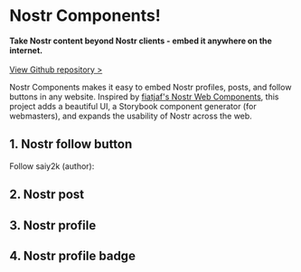 # Nostr Components!
**Take Nostr content beyond Nostr clients - embed it anywhere on the internet.**
\
\
<a href="https://github.com/saiy2k/nostr-components"> View Github repository &gt; </a>

Nostr Components makes it easy to embed Nostr profiles, posts, and follow buttons in any website. Inspired by <a href="https://unpkg.com/nostr-web-components@0.0.6/demo.html">fiatjaf's Nostr Web Components</a>, this project adds a beautiful UI, a Storybook component generator (for webmasters), and expands the usability of Nostr across the web.

## 1. Nostr follow button
Follow saiy2k (author):
<nostr-follow-button nip05="saiy2k@iris.to"></nostr-follow-button>

## 2. Nostr post
<nostr-post id="note1trkwajmyzqvagxd7052z9dntfeq3yqm0myvnk457tnzpatrlfflq8jzdsn" show-stats="true"></nostr-post>

## 3. Nostr profile
<nostr-profile npub="npub1gcxzte5zlkncx26j68ez60fzkvtkm9e0vrwdcvsjakxf9mu9qewqlfnj5z"></nostr-profile>

## 4. Nostr profile badge
<nostr-profile-badge nip05="pablof7z@primal.net" show-npub="true"></nostr-profile-badge>

